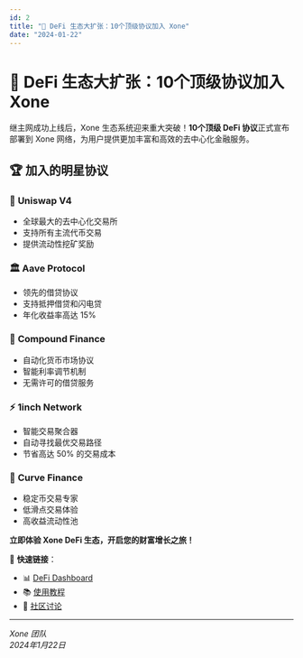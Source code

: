 ```yaml
---
id: 2
title: "💎 DeFi 生态大扩张：10个顶级协议加入 Xone"
date: "2024-01-22"
---
```


# 💎 DeFi 生态大扩张：10个顶级协议加入 Xone

继主网成功上线后，Xone 生态系统迎来重大突破！**10个顶级 DeFi 协议**正式宣布部署到 Xone 网络，为用户提供更加丰富和高效的去中心化金融服务。

## 🏆 加入的明星协议

### 🦄 **Uniswap V4**
- 全球最大的去中心化交易所
- 支持所有主流代币交易
- 提供流动性挖矿奖励

### 🏛️ **Aave Protocol**
- 领先的借贷协议
- 支持抵押借贷和闪电贷
- 年化收益率高达 15%

### 🏦 **Compound Finance**
- 自动化货币市场协议
- 智能利率调节机制
- 无需许可的借贷服务

### ⚡ **1inch Network**
- 智能交易聚合器
- 自动寻找最优交易路径
- 节省高达 50% 的交易成本

### 🌊 **Curve Finance**
- 稳定币交易专家
- 低滑点交易体验
- 高收益流动性池

**立即体验 Xone DeFi 生态，开启您的财富增长之旅！**

🔗 **快速链接**：
- 📊 [DeFi Dashboard](https://app.xone.network/defi)
- 📚 [使用教程](https://docs.xone.network/defi-guide)
- 💬 [社区讨论](https://discord.gg/xone)

---

*Xone 团队*  
*2024年1月22日*
